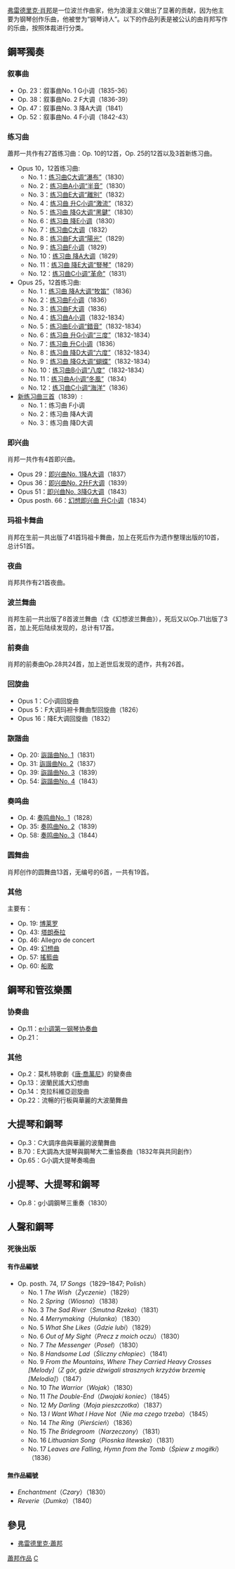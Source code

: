 {{noteTA
|G1=Music
|T=zh-cn:肖邦作品列表; zh-tw:蕭邦作品列表;
|1=zh-cn:肖邦; zh-tw:蕭邦;
}}
{{lead section}}
[[弗雷德里克·肖邦|弗雷德里克·肖邦]]是一位波兰作曲家，他为浪漫主义做出了显著的贡献，因为他主要为钢琴创作乐曲，他被誉为“钢琴诗人”。以下的作品列表是被公认的由肖邦写作的乐曲，按照体裁进行分类。

== 鋼琴獨奏 ==

=== 叙事曲 ===
{{main|叙事曲 (肖邦)}}
* Op. 23：叙事曲No. 1 G小调（1835-36）
* Op. 38：叙事曲No. 2 F大调（1836-39）
* Op. 47：叙事曲No. 3 降A大调（1841）
* Op. 52：叙事曲No. 4 F小调（1842-43）

=== 练习曲 ===
{{main|练习曲 (肖邦)}}
蕭邦一共作有27首练习曲：Op. 10的12首，Op. 25的12首以及3首新练习曲。
* Opus 10，12首练习曲:
** No. 1：[[練習曲作品10第1號_(蕭邦)|练习曲C大调“瀑布”]]（1830）
** No. 2：[[練習曲作品10第2號_(蕭邦)|练习曲A小调“半音”]]（1830）
** No. 3：[[練習曲作品10第3號_(蕭邦)|练习曲E大调“離別”]]（1832）
** No. 4：[[練習曲作品10第4號_(蕭邦)|练习曲 升C小调“激流”]]（1832）
** No. 5：[[練習曲作品10第5號_(蕭邦)|练习曲 降G大调“黑鍵”]]（1830）
** No. 6：[[練習曲作品10第6號_(蕭邦)|练习曲 降E小调]]（1830）
** No. 7：[[練習曲作品10第7號_(蕭邦)|练习曲C大调]]（1832）
** No. 8：[[練習曲作品10第8號_(蕭邦)|练习曲F大调“陽光”]]（1829）
** No. 9：[[練習曲作品10第9號_(蕭邦)|练习曲F小调]]（1829）
** No. 10：[[練習曲作品10第10號_(蕭邦)|练习曲 降A大调]]（1829）
** No. 11：[[練習曲作品10第11號_(蕭邦)|练习曲 降E大调“豎琴”]]（1829）
** No. 12：[[練習曲作品10第12號_(蕭邦)|练习曲C小调“革命”]]（1831）
* Opus 25，12首练习曲:
** No. 1：[[練習曲作品25第1號_(蕭邦)|练习曲 降A大调“牧笛”]]（1836）
** No. 2：[[練習曲作品25第2號_(蕭邦)|练习曲F小调]]（1836）
** No. 3：[[練習曲作品25第3號_(蕭邦)|练习曲F大调]]（1836）
** No. 4：[[練習曲作品25第4號_(蕭邦)|练习曲A小调]]（1832-1834）
** No. 5：[[練習曲作品25第5號_(蕭邦)|练习曲E小调“錯音”]]（1832-1834）
** No. 6：[[練習曲作品25第6號_(蕭邦)|练习曲 升G小调“三度”]]（1832-1834）
** No. 7：[[練習曲作品25第7號_(蕭邦)|练习曲 升C小调]]（1836）
** No. 8：[[練習曲作品25第8號_(蕭邦)|练习曲 降D大调“六度”]]（1832-1834）
** No. 9：[[練習曲作品25第9號_(蕭邦)|练习曲 降G大调“蝴蝶”]]（1832-1834）
** No. 10：[[練習曲作品25第10號_(蕭邦)|练习曲B小调“八度”]]（1832-1834）
** No. 11：[[練習曲作品25第11號_(蕭邦)|练习曲A小调“冬風”]]（1834）
** No. 12：[[練習曲作品25第12號_(蕭邦)|练习曲C小调“海洋”]]（1836）
* [[新练习曲三首|新练习曲三首]]（1839）:
** No. 1：练习曲 F小调
** No. 2：练习曲 降A大调
** No. 3：练习曲 降D大调

=== 即兴曲 ===
肖邦一共作有4首即兴曲。
* Opus 29：[[即兴曲No._1_(肖邦)|即兴曲No. 1降A大调]]（1837）
* Opus 36：[[即兴曲No._2_(肖邦)|即兴曲No. 2升F大调]]（1839）
* Opus 51：[[即兴曲No._3_(肖邦)|即兴曲No. 3降G大调]]（1843）
* Opus posth. 66：[[幻想即兴曲|幻想即兴曲 升C小调]]（1834）

=== 玛祖卡舞曲 ===
肖邦在生前一共出版了41首玛祖卡舞曲，加上在死后作为遗作整理出版的10首，总计51首。
{{Main|玛祖卡 (肖邦)}}

=== 夜曲 ===
{{main|夜曲 (肖邦)}}
肖邦共作有21首夜曲。

=== 波兰舞曲 ===
{{main|波兰舞曲 (肖邦)}}
肖邦生前一共出版了8首波兰舞曲（含《幻想波兰舞曲》），死后又以Op.71出版了3首，加上死后陆续发现的，总计有17首。

=== 前奏曲 ===
{{main|前奏曲 (肖邦)}}
肖邦的前奏曲Op.28共24首，加上逝世后发现的遗作，共有26首。

=== 回旋曲 ===
* Opus 1：C小调回旋曲
* Opus 5：F大调玛袒卡舞曲型回旋曲（1826）
* Opus 16：降E大调回旋曲（1832）

=== 詼諧曲 ===
* Op. 20: [[詼諧曲No._1|詼諧曲No. 1]]（1831）
* Op. 31: [[詼諧曲No._2|詼諧曲No. 2]]（1837）
* Op. 39: [[詼諧曲No._3|詼諧曲No. 3]]（1839）
* Op. 54: [[詼諧曲No._4|詼諧曲No. 4]]（1843）

=== 奏鸣曲 ===
* Op. 4: [[奏鸣曲No._1|奏鸣曲No. 1]]（1828）
* Op. 35: [[奏鸣曲No._2|奏鸣曲No. 2]]（1839）
* Op. 58: [[奏鸣曲No._3|奏鸣曲No. 3]]（1844）

=== 圆舞曲 ===
{{main|圆舞曲 (肖邦)}}
肖邦创作的圆舞曲13首，无编号的6首，一共有19首。

===其他===
{{main|其他作品 (蕭邦)}}
主要有：
* Op. 19: [[博莱罗_(蕭邦)|博莱罗]]
* Op. 43: [[塔朗泰拉_(蕭邦)|塔朗泰拉]]
* Op. 46: Allegro de concert
* Op. 49: [[幻想曲_(肖邦)|幻想曲]]
* Op. 57: [[搖籃曲_(肖邦)|搖籃曲]]
* Op. 60: [[船歌_(蕭邦)|船歌]]

== 鋼琴和管弦樂團 ==

=== 协奏曲 ===
* Op.11：[[第1号钢琴协奏曲_(肖邦)|e小调第一钢琴协奏曲]]
* Op.21：{{Link-en|第2号钢琴协奏曲 (肖邦)|Piano Concerto No. 2 (Chopin)|f小调第二钢琴协奏曲}}

=== 其他 ===
* Op.2：莫札特歌劇《[[唐·喬望尼|唐‧喬萬尼]]》的{{單雙書名號轉換|邀舞}}變奏曲
* Op.13：波蘭民謠大幻想曲
* Op.14：克拉科維亞迴旋曲
* Op.22：流暢的行板與華麗的大波蘭舞曲

== 大提琴和鋼琴 ==
*Op.3：C大調序曲與華麗的波蘭舞曲
*B.70：E大調為大提琴與鋼琴大二重協奏曲（1832年與{{Link-en|奥古斯特·弗兰科姆|Auguste Franchomme}}共同創作）
*Op.65：G小調大提琴奏鳴曲

== 小提琴、大提琴和鋼琴 ==
*Op.8：g小調鋼琴三重奏（1830）

== 人聲和鋼琴 ==
=== 死後出版===
==== 有作品編號 ====
*Op. posth. 74, ''17 Songs''（1829–1847; Polish）
**No. 1 ''The Wish''（''Życzenie''）（1829）
**No. 2 ''Spring''（''Wiosna''）（1838）
**No. 3 ''The Sad River''（''Smutna Rzeka''）（1831）
**No. 4 ''Merrymaking''（''Hulanka''）（1830）
**No. 5 ''What She Likes''（''Gdzie lubi''）（1829）
**No. 6 ''Out of My Sight''（''Precz z moich oczu''）（1830）
**No. 7 ''The Messenger''（''Poseł''）（1830）
**No. 8 ''Handsome Lad''（''Śliczny chłopiec''）（1841）
**No. 9 ''From the Mountains, Where They Carried Heavy Crosses [Melody]''（''Z gór, gdzie dźwigali strasznych krzyżów brzemię [Melodia]''）（1847）
**No. 10 ''The Warrior''（''Wojak''）（1830）
**No. 11 ''The Double-End''（''Dwojaki koniec''）（1845）
**No. 12 ''My Darling''（''Moja pieszczotka''）（1837）
**No. 13 ''I Want What I Have Not''（''Nie ma czego trzeba''）（1845）
**No. 14 ''The Ring''（''Pierścień''）（1836）
**No. 15 ''The Bridegroom''（''Narzeczony''）（1831）
**No. 16 ''Lithuanian Song''（''Piosnka litewska''）（1831）
**No. 17 ''Leaves are Falling, Hymn from the Tomb''（''Śpiew z mogiłki''）（1836）

==== 無作品編號 ====
* ''Enchantment''（''Czary''）（1830）
* ''Reverie''（''Dumka''）（1840）

== 參見 ==
{{portal|古典音樂}}
* [[弗雷德里克·蕭邦|弗雷德里克·蕭邦]]

[[Category:蕭邦作品|]]
[[Category:各作曲家樂曲列表|C]]